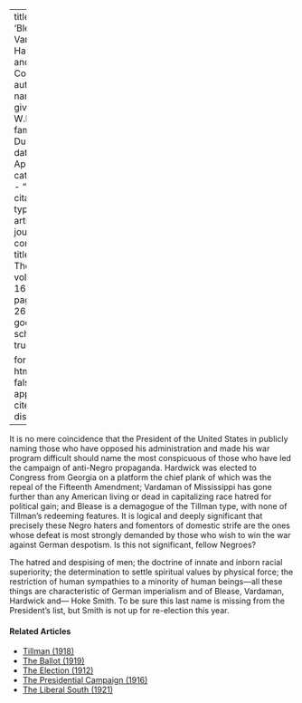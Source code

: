 
---
title: 'Blease, Vardaman, Hardwick and Company'
author:
  - name:
      given: W.E.B.
      family: Du Bois
date: Apr. 1918
categories: 
  - ""
citation: 
  type: article-journal
  container-title: The Crisis
  volume: 16
  issue: 6
  page: 268-269
google-scholar: true

format:
  html:
    toc: false
    appendix-cite-as: display
---



It is no mere coincidence that the President of the United States in publicly naming those who have opposed his administration and made his war program difficult should name the most conspicuous of those who have led the campaign of anti-Negro propaganda. Hardwick was elected to Congress from Georgia on a platform the chief plank of which was the repeal of the Fifteenth Amendment; Vardaman of Mississippi has gone further than any American living or dead in capitalizing race hatred for political gain; and Blease is a demagogue of the Tillman type, with none of Tillman's redeeming features. It is logical and deeply significant that precisely these Negro haters and fomentors of domestic strife are the ones whose defeat is most strongly demanded by those who wish to win the war against German despotism. Is this not significant, fellow Negroes?

The hatred and despising of men; the doctrine of innate and inborn racial superiority; the determination to settle spiritual values by physical force; the restriction of human sympathies to a minority of human beings—all these things are characteristic of German imperialism and of Blease, Vardaman, Hardwick and--- Hoke Smith. To be sure this last name is missing from the President's list, but Smith is not up for re-election this year.

<!-- Similar articles start here -->
<div  class="clear-wrap"></div>

#### Related Articles

* [Tillman (1918)](/Volumes/16/04/tillman.html)
* [The Ballot (1919)](/Volumes/17/02/ballot.html)
* [The Election (1912)](/Volumes/05/02/the_election.html)
* [The Presidential Campaign (1916)](/Volumes/12/06/presidential_campaign.html)
* [The Liberal South (1921)](/Volumes/21/06/liberal-south.html)

<!-- Similar articles end here -->